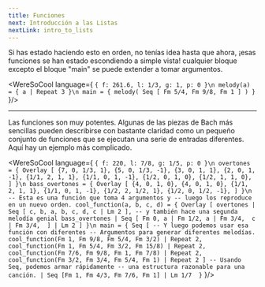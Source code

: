 ```yaml
---
title: Funciones
next: Introducción a las Listas
nextLink: intro_to_lists
---
```


Si has estado haciendo esto en orden, no tenías idea hasta que
ahora, ¡esas funciones se han estado escondiendo a simple vista!
cualquier bloque excepto el bloque "main" se puede extender a
tomar argumentos.

<WereSoCool language={
`{ f: 261.6, l: 1/3, g: 1, p: 0 }\n
melody(a) = {
  a | Repeat 3
}\n
main = {
  melody(
    Seq [
      Fm 5/4, Fm 9/8, Fm 1
    ]
  )
}`
}/>

---

Las funciones son muy potentes. Algunas de las piezas de Bach más sencillas pueden describirse con bastante claridad como un pequeño conjunto de funciones que se ejecutan
una serie de entradas diferentes. Aquí hay un ejemplo más complicado.


<WereSoCool language={
`{ f: 220, l: 7/8, g: 1/5, p: 0 }\n
overtones = {
  Overlay [
    {7, 0, 1/3, 1},
    {5, 0, 1/3, -1},
    {3, 0, 1, 1},
    {2, 0, 1, -1},
    {1/1, 2, 1, 1},
    {1/1, 0, 1, -1},
    {1/2, 0, 1, 0},
    {1/2, 1, 1, 0},
  ]
}\n
bass_overtones = {
  Overlay [
    {4, 0, 1, 0},
    {4, 0, 1, 0},
    {1/1, 2, 1, 1},
    {1/1, 0, 1, -1},
    {1/2, 2, 1/2, 1},
    {1/2, 0, 1/2, -1},
  ]
}\n
-- Esta es una función que toma 4 argumentos y
-- luego los reproduce en un nuevo orden.
cool_function(a, b, c, d) = {
  Overlay [
    overtones | 
    Seq [
      c, b, a, b, c, d, c | Lm 2
    ],
    -- y también hace una segunda melodía genial
    bass_overtones
    | Seq [
      Fm 0,
      a | Fm 1/2,
      a | Fm 3/4, 
      c | Fm 3/4, 
    ] | Lm 2
  ]
}\n
main = {
  Seq [
    -- Y luego podemos usar esa función con diferentes
    -- Argumentos para generar diferentes melodías.
    cool_function(Fm 1, Fm 9/8, Fm 5/4, Fm 3/2) | Repeat 2, 
    cool_function(Fm 1, Fm 5/4, Fm 3/2, Fm 15/8) | Repeat 2,
    cool_function(Fm 7/6, Fm 9/8, Fm 1, Fm 7/8) | Repeat 2,
    cool_function(Fm 3/2, Fm 3/4, Fm 5/4, Fm 1) | Repeat 2
  ]
  -- Usando Seq, podemos armar rápidamente
  -- una estructura razonable para una canción.
  | Seq [Fm 1, Fm 4/3, Fm 7/6, Fm 1]
  | Lm 1/7 
}`
}/>


